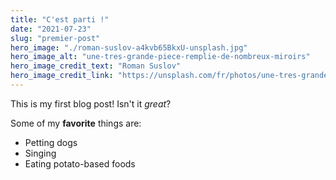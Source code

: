 ```yaml
---
title: "C'est parti !"
date: "2021-07-23"
slug: "premier-post"
hero_image: "./roman-suslov-a4kvb65BkxU-unsplash.jpg"
hero_image_alt: "une-tres-grande-piece-remplie-de-nombreux-miroirs"
hero_image_credit_text: "Roman Suslov"
hero_image_credit_link: "https://unsplash.com/fr/photos/une-tres-grande-piece-remplie-de-nombreux-miroirs-a4kvb65BkxU"
---
```


This is my first blog post! Isn't it _great_?

Some of my **favorite** things are:

- Petting dogs
- Singing
- Eating potato-based foods
